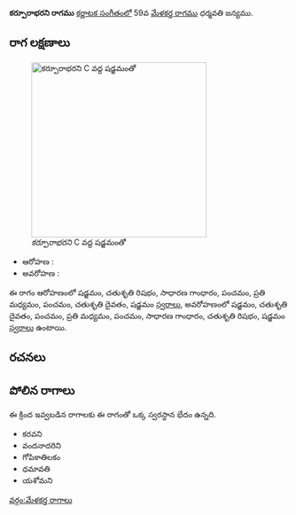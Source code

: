 {{Infobox ragam
	| name          	= కర్పూరాభరని
	| synonym	    	= 
	| mela          	= 
	| chakra        	= 
	| janaka        	= 
	| type          	= షడవ
	| arohanam      	= {{svaraC|S|R2|G2|P|M2|P|D2|S'}} 
	| avarohanam    	= {{svaraC|S'|D2|P|M2|P|G2|R2|S}}
	| jeeva         	=
	| chhaya        	=
	| nyasa         	=
	| vishesha      	= 
	| equivalent  		= 
}}
{{కర్ణాటక సంగీత రాగాలు}}
'''కర్పూరాభరని రాగము''' [[కర్ణాటక సంగీతం]]లో 59వ [[మేళకర్త రాగము]] ధర్మవతి జన్యము. 


==రాగ లక్షణాలు==
[[Image:karpurabharani_kb2wiki.png|thumb|right|316px|''కర్పూరాభరని'' C వద్ద షడ్జమంతో]]

* ఆరోహణ : {{svaraC|S|R2|G2|P|M2|P|D2|S'}} 
* అవరోహణ : {{svaraC|S'|D2|P|M2|P|G2|R2|S}}

ఈ రాగం ఆరోహణంలో షడ్జమం, చతుశృతి రిషభం, సాధారణ  గాంధారం, పంచమం, ప్రతి మధ్యమం, పంచమం, చతుశృతి దైవతం, షడ్జమం [[స్వరాలు]], అవరోహణంలో షడ్జమం, చతుశృతి దైవతం, పంచమం, ప్రతి మధ్యమం, పంచమం, సాధారణ  గాంధారం, చతుశృతి రిషభం, షడ్జమం [[స్వరాలు]] ఉంటాయి.

==రచనలు==



==పోలిన రాగాలు==
ఈ క్రింద ఇవ్వబడిన రాగాలకు ఈ రాగంతో ఒక్క స్వరస్థాన భేదం ఉన్నది.
* కరవని
* వందనాదరిని
* గోపికాతిలకం
* ధమావతి
* యశోమని



[[వర్గం:మేళకర్త రాగాలు]]